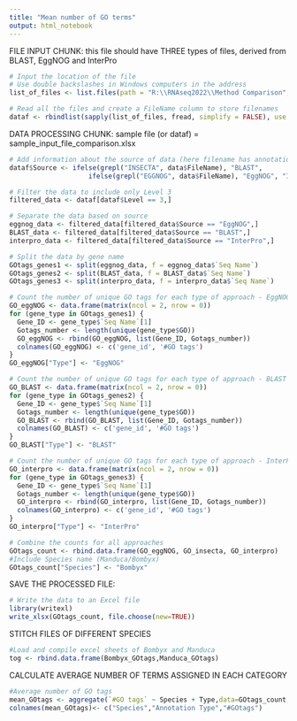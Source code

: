 ---
title: "Mean number of GO terms"
output: html_notebook
---

FILE INPUT CHUNK:  this file should have THREE types of files, derived from BLAST, EggNOG and InterPro
```{r}
# Input the location of the file
# Use double backslashes in Windows computers in the address
list_of_files <- list.files(path = "R:\\RNAseq2022\\Method Comparison", recursive = TRUE, full.names = TRUE)
```

```{r}
# Read all the files and create a FileName column to store filenames
dataf <- rbindlist(sapply(list_of_files, fread, simplify = FALSE), use.names = TRUE, idcol = "FileName")
```

DATA PROCESSING CHUNK: sample file (or dataf) = sample_input_file_comparison.xlsx
```{r}
# Add information about the source of data (here filename has annotation type)
dataf$Source <- ifelse(grepl("INSECTA", data$FileName), "BLAST", 
                    ifelse(grepl("EGGNOG", data$FileName), "EggNOG", "InterPro"))
```

```{r}
# Filter the data to include only Level 3
filtered_data <- dataf[dataf$Level == 3,]

# Separate the data based on source
eggnog_data <- filtered_data[filtered_data$Source == "EggNOG",]
BLAST_data <- filtered_data[filtered_data$Source == "BLAST",]
interpro_data <- filtered_data[filtered_data$Source == "InterPro",]

# Split the data by gene name
GOtags_genes1 <- split(eggnog_data, f = eggnog_data$`Seq Name`)
GOtags_genes2 <- split(BLAST_data, f = BLAST_data$`Seq Name`)
GOtags_genes3 <- split(interpro_data, f = interpro_data$`Seq Name`)
```

```{r}
# Count the number of unique GO tags for each type of approach - EggNOG
GO_eggNOG <- data.frame(matrix(ncol = 2, nrow = 0))
for (gene_type in GOtags_genes1) {
  Gene_ID <- gene_type$`Seq Name`[1]
  Gotags_number <- length(unique(gene_type$GO))
  GO_eggNOG <- rbind(GO_eggNOG, list(Gene_ID, Gotags_number))
  colnames(GO_eggNOG) <- c('gene_id', '#GO tags')
}
GO_eggNOG["Type"] <- "EggNOG"

# Count the number of unique GO tags for each type of approach - BLAST
GO_BLAST <- data.frame(matrix(ncol = 2, nrow = 0))
for (gene_type in GOtags_genes2) {
  Gene_ID <- gene_type$`Seq Name`[1]
  Gotags_number <- length(unique(gene_type$GO))
  GO_BLAST <- rbind(GO_BLAST, list(Gene_ID, Gotags_number))
  colnames(GO_BLAST) <- c('gene_id', '#GO tags')
}
GO_BLAST["Type"] <- "BLAST"

# Count the number of unique GO tags for each type of approach - InterPro
GO_interpro <- data.frame(matrix(ncol = 2, nrow = 0))
for (gene_type in GOtags_genes3) {
  Gene_ID <- gene_type$`Seq Name`[1]
  Gotags_number <- length(unique(gene_type$GO))
  GO_interpro <- rbind(GO_interpro, list(Gene_ID, Gotags_number))
  colnames(GO_interpro) <- c('gene_id', '#GO tags')
}
GO_interpro["Type"] <- "InterPro"
```

```{r}
# Combine the counts for all approaches
GOtags_count <- rbind.data.frame(GO_eggNOG, GO_insecta, GO_interpro)
#Include Species name (Manduca/Bombyx)
GOtags_count["Species"] <- "Bombyx"
```

SAVE THE PROCESSED FILE:
```{r}
# Write the data to an Excel file
library(writexl)
write_xlsx(GOtags_count, file.choose(new=TRUE))
```

STITCH FILES OF DIFFERENT SPECIES
```{r}
#Load and compile excel sheets of Bombyx and Manduca
tog <- rbind.data.frame(Bombyx_GOtags,Manduca_GOtags)
```

CALCULATE AVERAGE NUMBER OF TERMS ASSIGNED IN EACH CATEGORY
```{r}
#Average number of GO tags
mean_GOtags <- aggregate(`#GO tags` ~ Species + Type,data=GOtags_count,FUN=function(x) mean(x))
colnames(mean_GOtags)<- c("Species","Annotation Type","#GOtags")
```

